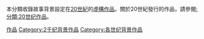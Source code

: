 本分類收錄故事背景設定在[[20世紀|20世紀]]的[[虛構作品|虛構作品]]。關於20世紀發行的作品，請參閱[[:分類:20世纪作品|:分類:20世纪作品]]。
{{CatPair|19世紀背景作品|21世紀背景作品}}

[[Category:20世纪|作品]]
[[Category:2千纪背景作品|Category:2千纪背景作品]]
[[Category:各世纪背景作品|Category:各世纪背景作品]]